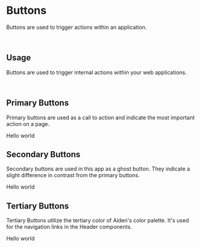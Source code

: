 
<Meta title="Components/Buttons" component={PrimaryButton} />

# Buttons

Buttons are used to trigger actions within an application.

<br/>

## Usage

Buttons are used to trigger internal actions within your web applications.

<br/>

## Primary Buttons

Primary buttons are used as a call to action and indicate the most important action on a page.

<Preview withToolbar>
  <Story name="primary">
    <PrimaryButton disabled={boolean("Disabled", false)} onClick={action('button-click')}>Hello world</PrimaryButton>
  </Story>
</Preview>

<br/>

## Secondary Buttons

Secondary buttons are used in this app as a ghost button. They indicate a slight difference in contrast from the primary buttons.

<Preview withToolbar>
<Story name="secondary">
  <SecondaryButton>Hello world</SecondaryButton>
</Story>
</Preview>

<br/>

## Tertiary Buttons

Tertiary Buttons utilize the tertiary color of Aiden's color palette. It's used for the navigation links in the Header components.

<Preview withToolbar>
  <Story name="tertiary">
    <TertiaryButton>Hello world</TertiaryButton>
  </Story>
</Preview>
